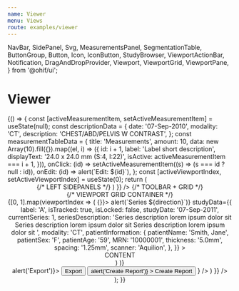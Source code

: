 ```yaml
---
name: Viewer
menu: Views
route: examples/viewer
---
```


  NavBar,
  SidePanel,
  Svg,
  MeasurementsPanel,
  SegmentationTable,
  ButtonGroup,
  Button,
  Icon,
  IconButton,
  StudyBrowser,
  ViewportActionBar,
  Notification,
  DragAndDropProvider,
  Viewport,
  ViewportGrid,
  ViewportPane,
} from '@ohif/ui';



# Viewer

<Playground>
  {() => {
    const [activeMeasurementItem, setActiveMeasurementItem] = useState(null);
    const descriptionData = {
      date: '07-Sep-2010',
      modality: 'CT',
      description: 'CHEST/ABD/PELVIS W CONTRAST',
    };
    const measurementTableData = {
      title: 'Measurements',
      amount: 10,
      data: new Array(10).fill({}).map((el, i) => ({
        id: i + 1,
        label: 'Label short description',
        displayText: '24.0 x 24.0 mm (S:4, I:22)',
        isActive: activeMeasurementItem === i + 1,
      })),
      onClick: (id) => setActiveMeasurementItem((s) => (s === id ? null : id)),
      onEdit: (id) => alert(`Edit: ${id}`),
    };
    const [activeViewportIndex, setActiveViewportIndex] = useState(0);
    return (
      <DragAndDropProvider>
        <Header />
        <div
          className="flex flex-row flex-no-wrap items-stretch overflow-hidden w-full"
          style={{ height: 'calc(100vh - 57px' }}
        >
          {/* LEFT SIDEPANELS */}
          <SidePanel
            side="left"
            defaultComponentOpen='studies'
            childComponents={{
              iconName: 'group-layers',
              iconLabel: 'Studies',
              label: 'Studies',
              name: 'studies',
              content: (
                <StudyBrowser tabs={tabs} />
              )
            }}
          />
          {/* TOOLBAR + GRID */}
          <div className="flex flex-col flex-1 h-full">
            <div className="flex flex-2 w-100 border-b border-transparent h-12">
              <ViewportToolbar />
            </div>
            {/* VIEWPORT GRID CONTAINER */}
            <div className="flex flex-1 h-full overflow-hidden bg-black items-center justify-center pb-2 pt-1">
              <ViewportGrid numRows={1} numCols={2}>
                {[0, 1].map(viewportIndex => (
                  <ViewportPane key={viewportIndex} className="m-1" isActive={false} onDrop={() => {}}>
                    <Viewport
                      viewportIndex={viewportIndex}
                      onSeriesChange={(direction) => alert(`Series ${direction}`)}
                      studyData={{
                        label: 'A',
                        isTracked: true,
                        isLocked: false,
                        studyDate: '07-Sep-2011',
                        currentSeries: 1,
                        seriesDescription:
                          'Series description lorem ipsum dolor sit Series description lorem ipsum dolor sit Series description lorem ipsum dolor sit ',
                        modality: 'CT',
                        patientInformation: {
                          patientName: 'Smith, Jane',
                          patientSex: 'F',
                          patientAge: '59',
                          MRN: '10000001',
                          thickness: '5.0mm',
                          spacing: '1.25mm',
                          scanner: 'Aquilion',
                        },
                      }}
                    >
                      <div className="flex justify-center items-center h-full">
                        CONTENT
                      </div>
                    </Viewport>
                  </ViewportPane>)
                )}
              </ViewportGrid>
            </div>
          </div>
          <SidePanel
            side="right"
            defaultComponentOpen="measurements"
            childComponents={{
              iconName: 'list-bullets',
              iconLabel: 'Measure',
              label: 'Measurements',
              name: 'measurements',
              content: (
                <MeasurementsPanel
                  descriptionData={descriptionData}
                  measurementTableData={measurementTableData}
                  actionButtons={
                    <React.Fragment>
                      <ButtonGroup onClick={() => alert('Export')}>
                        <Button
                          className="text-white border-primary-main bg-black text-base py-2 px-2"
                          size="initial"
                          color="inherit"
                        >
                          Export
                        </Button>
                        <IconButton
                          className="bg-black border-primary-main px-2 text-white px-2"
                          color="inherit"
                          size="initial"
                        >
                          <Icon name="arrow-down" />
                        </IconButton>
                      </ButtonGroup>
                      <Button
                        className="text-white border border-primary-main bg-black text-base py-2 px-2 ml-2"
                        variant="outlined"
                        size="initial"
                        color="inherit"
                        onClick={() => alert('Create Report')}
                      >
                        Create Report
                      </Button>
                    </React.Fragment>
                  }
                />
              )
            }}
          />
        </div>
      </DragAndDropProvider>
    );
  }}
</Playground>
